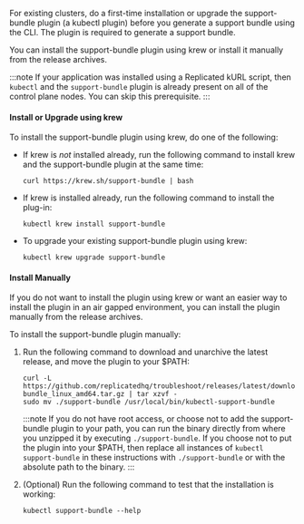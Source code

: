 For existing clusters, do a first-time installation or upgrade the support-bundle plugin (a kubectl plugin) before you generate a support bundle using the CLI. The plugin is required to generate a support bundle.

You can install the support-bundle plugin using krew or install it manually from the release archives.

:::note
If your application was installed using a Replicated kURL script, then `kubectl` and the `support-bundle` plugin is already present on all of the control plane nodes. You can skip this prerequisite.
:::

#### Install or Upgrade using krew

To install the support-bundle plugin using krew, do one of the following:

* If krew is _not_ installed already, run the following command to install krew and the support-bundle plugin at the same time:
  
    ```
    curl https://krew.sh/support-bundle | bash
    ```
    
* If krew is installed already, run the following command to install the plug-in: 

    ```
    kubectl krew install support-bundle
    ```

* To upgrade your existing support-bundle plugin using krew:

    ```
    kubectl krew upgrade support-bundle
    ```

#### Install Manually

If you do not want to install the plugin using krew or want an easier way to install the plugin in an air gapped environment, you can install the plugin manually from the release archives.

To install the support-bundle plugin manually:

1. Run the following command to download and unarchive the latest release, and move the plugin to your $PATH:

   ```
   curl -L https://github.com/replicatedhq/troubleshoot/releases/latest/download/support-bundle_linux_amd64.tar.gz | tar xzvf -
   sudo mv ./support-bundle /usr/local/bin/kubectl-support-bundle
   ```
   :::note
   If you do not have root access, or choose not to add the support-bundle plugin to your path, you can run the binary directly from where you unzipped it by executing `./support-bundle`.  If you choose not to put the plugin into your $PATH, then replace all instances of `kubectl support-bundle` in these instructions with `./support-bundle` or with the absolute path to the binary.
   :::

1. (Optional) Run the following command to test that the installation is working:

   ```
   kubectl support-bundle --help
   ```
